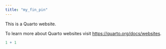 ```yaml
---
title: "my_fin_pin"
---
```


This is a Quarto website.

To learn more about Quarto websites visit <https://quarto.org/docs/websites>.

```r
1 + 1
```
